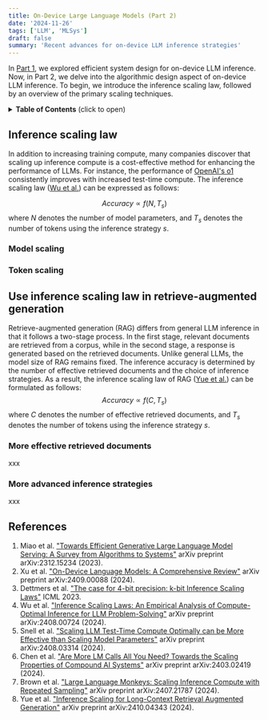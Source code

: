 ```yaml
---
title: On-Device Large Language Models (Part 2)
date: '2024-11-26'
tags: ['LLM', 'MLSys']
draft: false
summary: 'Recent advances for on-device LLM inference strategies'
---
```

In [Part 1](https://jason-cs18.github.io/mlsys/blog/mlsys/on_device_llm), we explored efficient system design for on-device LLM inference. Now, in Part 2, we delve into the algorithmic design aspect of on-device LLM inference. To begin, we introduce the inference scaling law, followed by an overview of the primary scaling techniques.

<details>
<summary><b>Table of Contents</b> (click to open)</summary>

- [Inference scaling law](#inference-scaling-law)
  - [Model scaling](#model-scaling)
  - [Token scaling](#token-scaling)
- [Use inference scaling law in retrieve-augmented generation](#use-inference-scaling-law-in-retrieve-augmented-generation)
  - [More effective retrieved documents](#more-effective-retrieved-documents)
  - [More advanced inference strategies](#more-advanced-inference-strategies)
- [References](#references)

</details>

## Inference scaling law
In addition to increasing training compute, many companies discover that scaling up inference compute is a cost-effective method for enhancing the performance of LLMs. For instance, the performance of [OpenAI's o1](https://en.wikipedia.org/wiki/OpenAI_o1) consistently improves with increased test-time compute. The inference scaling law ([Wu et al.](https://arxiv.org/html/2408.00724v2)) can be expressed as follows:

$$
Accuracy  \varpropto f(N, T_{s})
$$
where $N$ denotes the number of model parameters, and $T_{s}$ denotes the number of tokens using the inference strategy $s$.

### Model scaling

### Token scaling

## Use inference scaling law in retrieve-augmented generation
Retrieve-augmented generation (RAG) differs from general LLM inference in that it follows a two-stage process. In the first stage, relevant documents are retrieved from a corpus, while in the second stage, a response is generated based on the retrieved documents. Unlike general LLMs, the model size of RAG remains fixed. The inference accuracy is determined by the number of effective retrieved documents and the choice of inference strategies.
As a result, the inference scaling law of RAG ([Yue et al.](https://arxiv.org/pdf/2410.04343)) can be formulated as follows:
$$
Accuracy  \varpropto f(C, T_{s}) 
$$
where $C$ denotes the number of effective retrieved documents, and $T_{s}$ denotes the number of tokens using the inference strategy $s$.

### More effective retrieved documents
xxx

### More advanced inference strategies
xxx

## References
1. Miao et al. ["Towards Efficient Generative Large Language Model Serving: A Survey from Algorithms to Systems"](https://arxiv.org/abs/2312.15234) arXiv preprint arXiv:2312.15234 (2023).
2. Xu et al. ["On-Device Language Models: A Comprehensive Review"](https://arxiv.org/pdf/2409.00088) arXiv preprint arXiv:2409.00088 (2024).
3. Dettmers et al. ["The case for 4-bit precision: k-bit Inference Scaling Laws"](https://openreview.net/pdf?id=i8tGb1ab1j) ICML 2023.
4. Wu et al. ["Inference Scaling Laws: An Empirical Analysis of Compute-Optimal Inference for LLM Problem-Solving"](https://arxiv.org/html/2408.00724v2) arXiv preprint arXiv:2408.00724 (2024).
5. Snell et al. ["Scaling LLM Test-Time Compute Optimally can be More Effective than Scaling Model Parameters"](https://arxiv.org/pdf/2408.03314) arXiv preprint arXiv:2408.03314 (2024).
6. Chen et al. ["Are More LM Calls All You Need? Towards the Scaling Properties of Compound AI Systems"](https://arxiv.org/pdf/2403.02419) arXiv preprint arXiv:2403.02419 (2024).
7. Brown et al. ["Large Language Monkeys: Scaling Inference Compute with Repeated Sampling"](https://arxiv.org/pdf/2407.21787) arXiv preprint arXiv:2407.21787 (2024).
8. Yue et al. ["Inference Scaling for Long-Context Retrieval Augmented Generation"](https://arxiv.org/pdf/2410.04343) arXiv preprint arXiv:2410.04343 (2024).